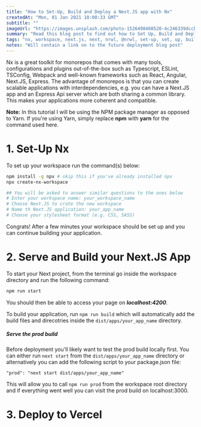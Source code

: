 ```yaml
---
title: "How to Set-Up, Build and Deploy a Next.JS app with Nx"
createdAt: "Mon, 01 Jan 2021 18:00:33 GMT"
subtitle: ""
imageUrl: "https://images.unsplash.com/photo-1526498460520-4c246339dccb?ixid=MXwxMjA3fDB8MHxwaG90by1wYWdlfHx8fGVufDB8fHw"
summary: "Read this blog post to find out how to Set Up, Build and Deploy Next.Js with Nx using the new @nrwl/next plugin."
tags: "nx, workspace, next.js, next, nrwl, @nrwl, set-up, set, up, build, deplo"
notes: "Will contain a link on to the future deployment blog post"
---
```


Nx is a great toolkit for monorepos that comes with many tools, configurations and plugins out-of-the-box
such as Typescript, ESLint, TSConfig, Webpack and well-known frameworks such as React, Angular, Next.JS, Express.
The advantage of monorepos is that you can create scalable applications with interdependencies, e.g. you can have a
Next.JS app and an Express Api server which are both sharing a common library. This makes your applications more coherent
and compatible.

**Note:** In this tutorial I will be using the NPM package manager as opposed to Yarn. If you're using Yarn,
simply replace **npm** with **yarn** for the command used here.

# 1. Set-Up Nx

To set up your workspace run the command(s) below:

```bash
npm install -g npx # skip this if you've already installed npx
npx create-nx-workspace

## You will be asked to answer similar questions to the ones below
# Enter your workspace name: your_workspace_name
# Choose Next.JS to crate the new workspace
# Name th Next.JS application: your_app_name
# Choose your stylesheet format (e.g. CSS, SASS)
```

Congrats! After a few minutes your workspace should be set up and you can continue building your application.

# 2. Serve and Build your Next.JS App

To start your Next project, from the terminal go inside the workspace directory and run the following command:

```bash
npm run start
```

You should then be able to access your page on **_localhost:4200_**.

To build your application, run `npm run build` which will automatically add the build files and direcotries inside
the `dist/apps/your_app_name` directory.

##### Serve the prod build

Before deployment you'll likely want to test the prod build locally first. You can either run `next start` from the
`dist/apps/your_app_name` directory or alternatively you can add the following script to your package.json file:

`"prod": "next start dist/apps/your_app_name"`

This will allow you to call `npm run prod` from the workspace root directory and if everything went well you can visit the prod build
on localhost:3000.

# 3. Deploy to Vercel
